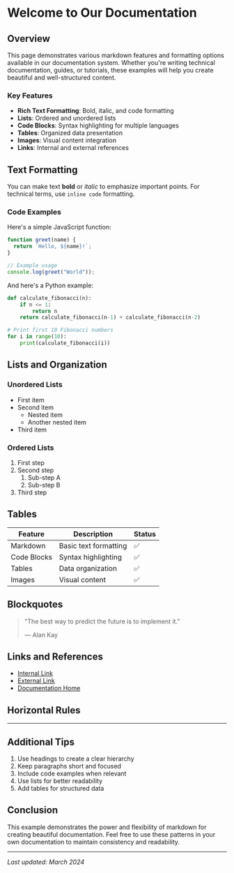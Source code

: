 # Welcome to Our Documentation

## Overview

This page demonstrates various markdown features and formatting options available in our
documentation system. Whether you're writing technical documentation, guides, or tutorials, these
examples will help you create beautiful and well-structured content.

### Key Features

- **Rich Text Formatting**: Bold, italic, and code formatting
- **Lists**: Ordered and unordered lists
- **Code Blocks**: Syntax highlighting for multiple languages
- **Tables**: Organized data presentation
- **Images**: Visual content integration
- **Links**: Internal and external references

## Text Formatting

You can make text **bold** or _italic_ to emphasize important points. For technical terms, use
`inline code` formatting.

### Code Examples

Here's a simple JavaScript function:

```javascript
function greet(name) {
  return `Hello, ${name}!`;
}

// Example usage
console.log(greet("World"));
```

And here's a Python example:

```python
def calculate_fibonacci(n):
    if n <= 1:
        return n
    return calculate_fibonacci(n-1) + calculate_fibonacci(n-2)

# Print first 10 Fibonacci numbers
for i in range(10):
    print(calculate_fibonacci(i))
```

## Lists and Organization

### Unordered Lists

- First item
- Second item
  - Nested item
  - Another nested item
- Third item

### Ordered Lists

1. First step
2. Second step
   1. Sub-step A
   2. Sub-step B
3. Third step

## Tables

| Feature     | Description           | Status |
| ----------- | --------------------- | ------ |
| Markdown    | Basic text formatting | ✅     |
| Code Blocks | Syntax highlighting   | ✅     |
| Tables      | Data organization     | ✅     |
| Images      | Visual content        | ✅     |

## Blockquotes

> "The best way to predict the future is to implement it."
>
> — Alan Kay

## Links and References

- [Internal Link](#overview)
- [External Link](https://example.com)
- [Documentation Home](/)

## Horizontal Rules

---

## Additional Tips

1. Use headings to create a clear hierarchy
2. Keep paragraphs short and focused
3. Include code examples when relevant
4. Use lists for better readability
5. Add tables for structured data

## Conclusion

This example demonstrates the power and flexibility of markdown for creating beautiful
documentation. Feel free to use these patterns in your own documentation to maintain consistency and
readability.

---

_Last updated: March 2024_
